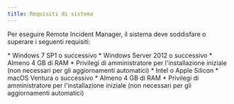 ```yaml
---
title: Requisiti di sistema
---
```



Per eseguire Remote Incident Manager, il sistema deve soddisfare o superare i seguenti requisiti:

<Windows>
  * Windows 7 SP1 o successivo
  * Windows Server 2012 o successivo
  * Almeno 4 GB di RAM
  * Privilegi di amministratore per l'installazione iniziale (non necessari per gli aggiornamenti automatici)
</Windows>

<MacOS>
  * Intel o Apple Silicon
  * macOS Ventura o successivo
  * Almeno 4 GB di RAM
  * Privilegi di amministratore per l'installazione iniziale (non necessari per gli aggiornamenti automatici)
</MacOS>
